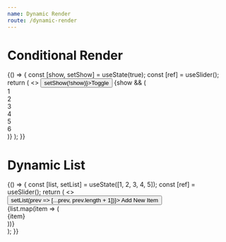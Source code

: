 ```yaml
---
name: Dynamic Render
route: /dynamic-render
---
```



# Conditional Render

<Playground>
  {() => {
    const [show, setShow] = useState(true);
    const [ref] = useSlider();
    return (
      <>
        <button onClick={() => setShow(!show)}>Toggle</button>
        {show && (
          <div ref={ref}>
            <div>1</div>
            <div>2</div>
            <div>3</div>
            <div>4</div>
            <div>5</div>
            <div>6</div>
          </div>
        )}
      </>
    );
  }}
</Playground>

# Dynamic List

<Playground>
  {() => {
    const [list, setList] = useState([1, 2, 3, 4, 5]);
    const [ref] = useSlider();
    return (
      <>
        <button onClick={() => setList(prev => [...prev, prev.length + 1])}>
          Add New Item
        </button>
        <div ref={ref}>
          {list.map(item => (
            <div key={item}>{item}</div>
          ))}
        </div>
      </>
    );
  }}
</Playground>
